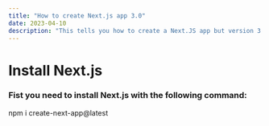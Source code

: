 ```yaml
---
title: "How to create Next.js app 3.0"
date: 2023-04-10
description: "This tells you how to create a Next.JS app but version 3.0"
---
```


# Install Next.js

### Fist you need to install Next.js with the following command:

npm i create-next-app@latest

<JustinImage width="500" height="500" />
